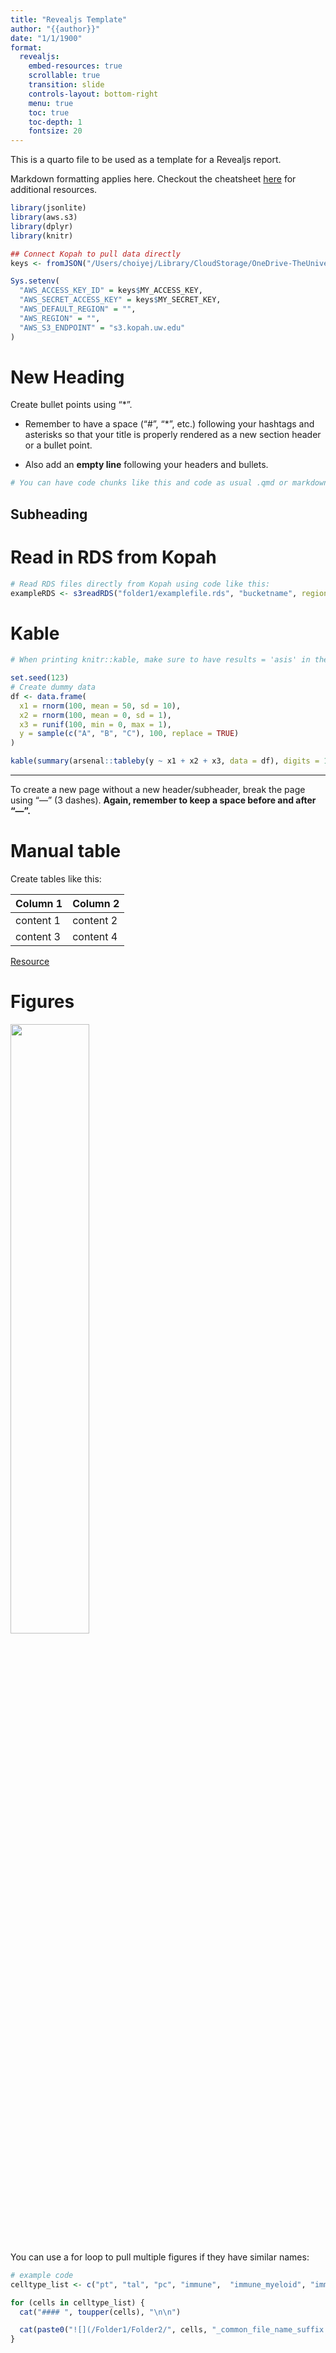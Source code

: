 ```yaml
---
title: "Revealjs Template"
author: "{{author}}"
date: "1/1/1900"
format:
  revealjs:
    embed-resources: true
    scrollable: true
    transition: slide
    controls-layout: bottom-right
    menu: true
    toc: true
    toc-depth: 1
    fontsize: 20
---
```


This is a quarto file to be used as a template for a Revealjs report.

Markdown formatting applies here. Checkout the cheatsheet [here](https://www.markdownguide.org/cheat-sheet/) for additional resources.
	
```r
library(jsonlite)
library(aws.s3)
library(dplyr)
library(knitr)
```

```r
## Connect Kopah to pull data directly
keys <- fromJSON("/Users/choiyej/Library/CloudStorage/OneDrive-TheUniversityofColoradoDenver/Bjornstad Pyle Lab/keys.json") # replace this with your keys

Sys.setenv(
  "AWS_ACCESS_KEY_ID" = keys$MY_ACCESS_KEY,
  "AWS_SECRET_ACCESS_KEY" = keys$MY_SECRET_KEY,
  "AWS_DEFAULT_REGION" = "",
  "AWS_REGION" = "",
  "AWS_S3_ENDPOINT" = "s3.kopah.uw.edu"
)
```

# New Heading

Create bullet points using "* ". 

* Remember to have a space ("# ", "* ", etc.) following your hashtags and asterisks so that your title is properly rendered as a new section header or a bullet point.

* Also add an **empty line** following your headers and bullets.

```r
# You can have code chunks like this and code as usual .qmd or markdown files
```

## Subheading

# Read in RDS from Kopah

```r
# Read RDS files directly from Kopah using code like this:
exampleRDS <- s3readRDS("folder1/examplefile.rds", "bucketname", region = "") # region must be left blank
```

# Kable

```r
# When printing knitr::kable, make sure to have results = 'asis' in the chunk opener

set.seed(123)
# Create dummy data
df <- data.frame(
  x1 = rnorm(100, mean = 50, sd = 10),
  x2 = rnorm(100, mean = 0, sd = 1),
  x3 = runif(100, min = 0, max = 1),
  y = sample(c("A", "B", "C"), 100, replace = TRUE)
)

kable(summary(arsenal::tableby(y ~ x1 + x2 + x3, data = df), digits = 1))
```


---

To create a new page without a new header/subheader, break the page using "---" (3 dashes). **Again, remember to keep a space before and after "---".**

# Manual table

Create tables like this:

| Column 1  | Column 2  |
|-----------|-----------|
| content 1 | content 2 |
| content 3 | content 4 |

[Resource](https://www.tablesgenerator.com/markdown_tables)

# Figures

![](/Users/choiyej/Library/CloudStorage/OneDrive-TheUniversityofColoradoDenver/Bjornstad Pyle Lab/BjornstadPyleTommerdahlLogo.png){width=50%}

You can use a for loop to pull multiple figures if they have similar names:

```r
# example code
celltype_list <- c("pt", "tal", "pc", "immune",  "immune_myeloid", "immune_lymphoid", "ic", "ec", "fibvsmc")

for (cells in celltype_list) {
  cat("#### ", toupper(cells), "\n\n") 

  cat(paste0("![](/Folder1/Folder2/", cells, "_common_file_name_suffix.jpeg){width=100%}\n\n"))
}
```

